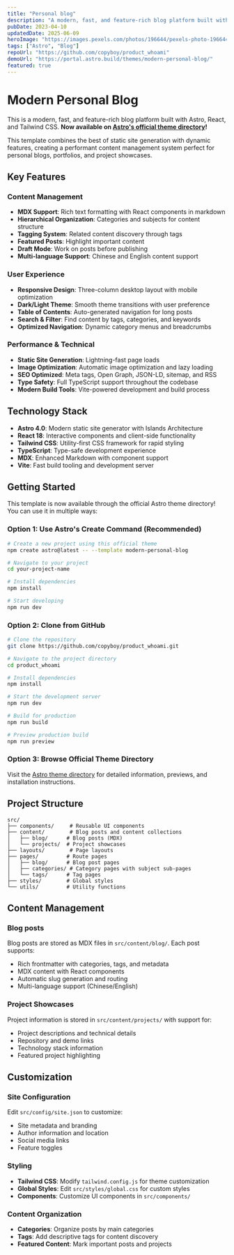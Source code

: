 ```yaml
---
title: "Personal blog"
description: "A modern, fast, and feature-rich blog platform built with Astro, React, and Tailwind CSS. Available on Astro's official theme directory."
pubDate: 2023-04-10
updatedDate: 2025-06-09
heroImage: "https://images.pexels.com/photos/196644/pexels-photo-196644.jpeg"
tags: ["Astro", "Blog"]
repoUrl: "https://github.com/copyboy/product_whoami"
demoUrl: "https://portal.astro.build/themes/modern-personal-blog/"
featured: true
---
```


# Modern Personal Blog

This is a modern, fast, and feature-rich blog platform built with Astro, React, and Tailwind CSS. **Now available on [Astro's official theme directory](https://portal.astro.build/themes/modern-personal-blog/)!**

This template combines the best of static site generation with dynamic features, creating a performant content management system perfect for personal blogs, portfolios, and project showcases.

## Key Features

### Content Management
- **MDX Support**: Rich text formatting with React components in markdown
- **Hierarchical Organization**: Categories and subjects for content structure
- **Tagging System**: Related content discovery through tags
- **Featured Posts**: Highlight important content
- **Draft Mode**: Work on posts before publishing
- **Multi-language Support**: Chinese and English content support

### User Experience
- **Responsive Design**: Three-column desktop layout with mobile optimization
- **Dark/Light Theme**: Smooth theme transitions with user preference
- **Table of Contents**: Auto-generated navigation for long posts
- **Search & Filter**: Find content by tags, categories, and keywords
- **Optimized Navigation**: Dynamic category menus and breadcrumbs

### Performance & Technical
- **Static Site Generation**: Lightning-fast page loads
- **Image Optimization**: Automatic image optimization and lazy loading
- **SEO Optimized**: Meta tags, Open Graph, JSON-LD, sitemap, and RSS
- **Type Safety**: Full TypeScript support throughout the codebase
- **Modern Build Tools**: Vite-powered development and build process

## Technology Stack

- **Astro 4.0**: Modern static site generator with Islands Architecture
- **React 18**: Interactive components and client-side functionality
- **Tailwind CSS**: Utility-first CSS framework for rapid styling
- **TypeScript**: Type-safe development experience
- **MDX**: Enhanced Markdown with component support
- **Vite**: Fast build tooling and development server

## Getting Started

This template is now available through the official Astro theme directory! You can use it in multiple ways:

### Option 1: Use Astro's Create Command (Recommended)
```bash
# Create a new project using this official theme
npm create astro@latest -- --template modern-personal-blog

# Navigate to your project
cd your-project-name

# Install dependencies
npm install

# Start developing
npm run dev
```

### Option 2: Clone from GitHub
```bash
# Clone the repository
git clone https://github.com/copyboy/product_whoami.git

# Navigate to the project directory
cd product_whoami

# Install dependencies
npm install

# Start the development server
npm run dev

# Build for production
npm run build

# Preview production build
npm run preview
```

### Option 3: Browse Official Theme Directory
Visit the [Astro theme directory](https://portal.astro.build/themes/modern-personal-blog/) for detailed information, previews, and installation instructions.

## Project Structure

```
src/
├── components/     # Reusable UI components
├── content/        # Blog posts and content collections
│   ├── blog/      # Blog posts (MDX)
│   └── projects/  # Project showcases
├── layouts/        # Page layouts
├── pages/         # Route pages
│   ├── blog/      # Blog post pages
│   ├── categories/ # Category pages with subject sub-pages
│   └── tags/      # Tag pages
├── styles/        # Global styles
└── utils/         # Utility functions
```

## Content Management

### Blog posts
Blog posts are stored as MDX files in `src/content/blog/`. Each post supports:
- Rich frontmatter with categories, tags, and metadata
- MDX content with React components
- Automatic slug generation and routing
- Multi-language support (Chinese/English)

### Project Showcases
Project information is stored in `src/content/projects/` with support for:
- Project descriptions and technical details
- Repository and demo links
- Technology stack information
- Featured project highlighting

## Customization

### Site Configuration
Edit `src/config/site.json` to customize:
- Site metadata and branding
- Author information and location
- Social media links
- Feature toggles

### Styling
- **Tailwind CSS**: Modify `tailwind.config.js` for theme customization
- **Global Styles**: Edit `src/styles/global.css` for custom styles
- **Components**: Customize UI components in `src/components/`

### Content Organization
- **Categories**: Organize posts by main categories
- **Tags**: Add descriptive tags for content discovery
- **Featured Content**: Mark important posts and projects 